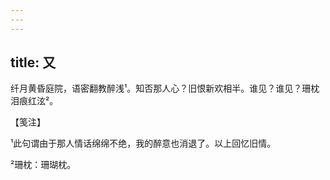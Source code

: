 ```yaml
---
---
---
```

title: 又
---







纤月黄昏庭院，语密翻教醉浅¹。知否那人心？旧恨新欢相半。谁见？谁见？珊枕泪痕红泫²。





【笺注】


¹此句谓由于那人情话绵绵不绝，我的醉意也消退了。以上回忆旧情。

²珊枕：珊瑚枕。